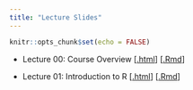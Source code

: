 ```yaml
---
title: "Lecture Slides"
---
```


```r
knitr::opts_chunk$set(echo = FALSE)
```

* Lecture 00: Course Overview [[.html](files/slides/00_course-overview.html)] [[.Rmd](https://raw.githubusercontent.com/svteichman/STAT302-SPR2022/main/files/slides/00_course-overview.Rmd)]

* Lecture 01: Introduction to R [[.html](files/slides/01_intro-to-R.html)] [[.Rmd](https://raw.githubusercontent.com/svteichman/STAT302-SPR2022/main/files/slides/01_intro-to-R.Rmd)]

<!-- * Lecture 02: R Fundamentals [[.html](files/slides/02_fundamentals.html)] [[.Rmd](https://raw.githubusercontent.com/svteichman/STAT302-SPR2022/main/files/slides/02_fundamentals.Rmd)] -->

<!-- * Lecture 03: Data Visualization and Manipulation [[.html](files/slides/03_datavizmanip.html)] [[.Rmd](https://raw.githubusercontent.com/svteichman/STAT302-SPR2022/main/files/slides/03_datavizmanip.Rmd)] -->

<!-- * Lecture 04: Strings, Factors, and Dates [[.html](files/slides/04_stringsfactors.html)] [[.Rmd](https://raw.githubusercontent.com/svteichman/STAT302-SPR2022/main/files/slides/04_stringsfactors.Rmd)] -->

<!-- * Lecture 05: Multivariate Data and PCA [[.html](files/slides/05_pca.html)] [[.Rmd](https://raw.githubusercontent.com/svteichman/STAT302-SPR2022/main/files/slides/05_pca.Rmd)] -->

<!-- * Lecture 06: Regression and Inference [[.html](files/slides/06_inference.html)] [[.Rmd](https://raw.githubusercontent.com/svteichman/STAT302-SPR2022/main/files/slides/06_inference.Rmd)] -->

<!-- * Lecture 07: Simulation [[.html](files/slides/07_simulation.html)] [[.Rmd](https://raw.githubusercontent.com/svteichman/STAT302-SPR2022/main/files/slides/07_simulation.Rmd)] -->
<!--   * Lecture 07: Code Example [[.html](files/slides/07_simulation_example.html)] [[.Rmd](https://raw.githubusercontent.com/svteichman/STAT302-SPR2022/main/files/slides/07_simulation_example.Rmd)] -->

<!-- * Lecture 08: Debugging and Git [[.html](files/slides/08_debuggit.html)] [[.Rmd](https://raw.githubusercontent.com/svteichman/STAT302-SPR2022/main/files/slides/08_debuggit.html)] -->

<!-- * Lecture 09: Resampling [[.html](files/slides/09_resample-bayes.html)] [[.Rmd](https://raw.githubusercontent.com/svteichman/STAT302-SPR2022/main/files/slides/09_resample-bayes.html)] -->

<!-- * Lecture 10: Prediction [[.html](files/slides/10_prediction.html)] [[.Rmd](https://raw.githubusercontent.com/svteichman/STAT302-SPR2022/main/files/slides/10_prediction.html)] -->

<!-- * Lecture 11: R Package Development [[.html](files/slides/11_package.html)] [[.Rmd](https://raw.githubusercontent.com/svteichman/STAT302-SPR2022/main/files/slides/11_package.html)] -->

